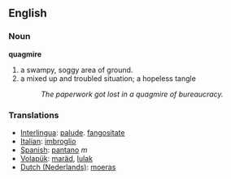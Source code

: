 ==English==
===Noun===
'''quagmire'''
#a swampy, soggy area of ground.
#a mixed up and troubled situation; a hopeless tangle
#: ''The paperwork got lost in a quagmire of bureaucracy.''

=== Translations ===
*[[Interlingua]]: [[palude]]. [[fangositate]]
*[[Italian]]: [[imbroglio]]
*[[Spanish]]: [[pantano]] ''m''
*[[Volapük]]: [[maräd]], [[lulak]]
*[[Dutch (Nederlands)]]: [[moeras]]